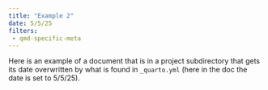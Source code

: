```yaml
---
title: "Example 2"
date: 5/5/25
filters:
 - qmd-specific-meta
---
```


Here is an example of a document that is in a project subdirectory that gets its date overwritten by what is found in `_quarto.yml` (here in the doc the date is set to 5/5/25).
